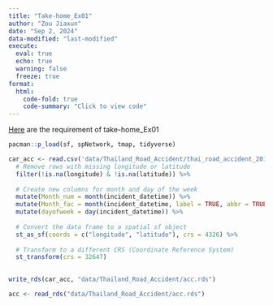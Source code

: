 ```yaml
---
title: "Take-home_Ex01"
author: "Zou Jiaxun"
date: "Sep 2, 2024"
data-modified: "last-modified"
execute: 
  eval: true
  echo: true
  warning: false
  freeze: true
format:
  html:
    code-fold: true
    code-summary: "Click to view code"
---
```


[Here](https://isss626-ay2024-25aug.netlify.app/take-home_ex01) are the requirement of take-home_Ex01

```r
pacman::p_load(sf, spNetwork, tmap, tidyverse)
```

```r
car_acc <- read.csv('data/Thailand_Road_Accident/thai_road_accident_2019_2022.csv') %>%
  # Remove rows with missing longitude or latitude
  filter(!is.na(longitude) & !is.na(latitude)) %>%
  
  # Create new columns for month and day of the week
  mutate(Month_num = month(incident_datetime)) %>%
  mutate(Month_fac = month(incident_datetime, label = TRUE, abbr = TRUE)) %>%
  mutate(dayofweek = day(incident_datetime)) %>%
  
  # Convert the data frame to a spatial sf object
  st_as_sf(coords = c("longitude", "latitude"), crs = 4326) %>%
  
  # Transform to a different CRS (Coordinate Reference System)
  st_transform(crs = 32647)
  
```

```r
write_rds(car_acc, "data/Thailand_Road_Accident/acc.rds")
```

```r
acc <- read_rds("data/Thailand_Road_Accident/acc.rds")
```